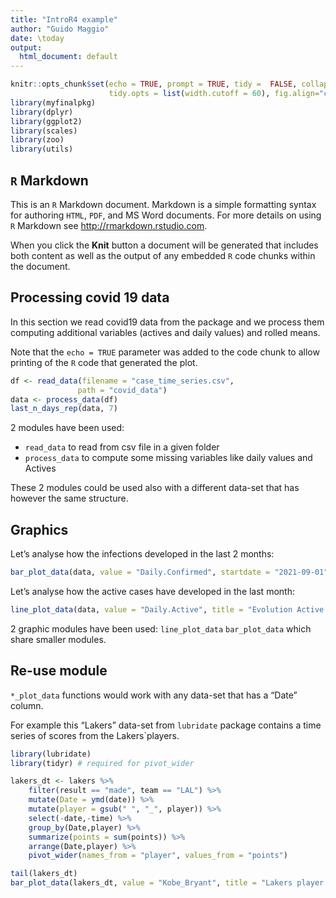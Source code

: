 ```yaml
---
title: "IntroR4 example"
author: "Guido Maggio"
date: \today
output:
  html_document: default
---
```


```r
knitr::opts_chunk$set(echo = TRUE, prompt = TRUE, tidy =  FALSE, collapse = FALSE, comment = '', warning = FALSE, message = FALSE,
                      tidy.opts = list(width.cutoff = 60), fig.align="center")
library(myfinalpkg)
library(dplyr)
library(ggplot2)
library(scales)
library(zoo)
library(utils)
```

## `R` Markdown

This is an `R` Markdown document. Markdown is a simple formatting syntax for authoring `HTML`, `PDF`, and MS Word documents. For more details on using `R` Markdown see <http://rmarkdown.rstudio.com>.

When you click the **Knit** button a document will be generated that includes both content as well as the output of any embedded `R` code chunks within the document.


## Processing covid 19 data

In this section we read covid19 data from the package and we process them computing additional variables (actives and daily values) and rolled means.

Note that the `echo = TRUE` parameter was added to the code chunk to allow printing of the `R` code that generated the plot.

```r
df <- read_data(filename = "case_time_series.csv",
               path = "covid_data")
data <- process_data(df)
last_n_days_rep(data, 7)
```
2 modules have been used: 

- `read_data` to read from csv file in a given folder
- `process_data` to compute some missing variables like daily values and Actives

These 2 modules could be used also with a different data-set that has however the same structure.

## Graphics

Let's analyse how the infections developed in the last 2 months:

```r
bar_plot_data(data, value = "Daily.Confirmed", startdate = "2021-09-01", title = "Last 2 months Confirmed cases", rollm = TRUE)
```

Let's analyse how the active cases have developed in the last month:

```r
line_plot_data(data, value = "Daily.Active", title = "Evolution Active cases")
```

2 graphic modules have been used: `line_plot_data` `bar_plot_data` which share smaller modules.

## Re-use module

`*_plot_data` functions would work with any data-set that has a "Date" column. 

For example this "Lakers" data-set from `lubridate` package contains a time series of scores from the Lakers`players.

```r
library(lubridate)
library(tidyr) # required for pivot_wider

lakers_dt <- lakers %>% 
    filter(result == "made", team == "LAL") %>%
    mutate(Date = ymd(date)) %>% 
    mutate(player = gsub(" ", "_", player)) %>%
    select(-date,-time) %>% 
    group_by(Date,player) %>%
    summarize(points = sum(points)) %>%
    arrange(Date,player) %>%
    pivot_wider(names_from = "player", values_from = "points")
```

```r
tail(lakers_dt)
bar_plot_data(lakers_dt, value = "Kobe_Bryant", title = "Lakers player points", rollm = FALSE)
```

